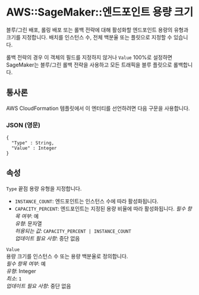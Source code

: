 # AWS::SageMaker::엔드포인트 용량 크기

블루/그린 배포, 롤링 배포 또는 롤백 전략에 대해 활성화할 엔드포인트 용량의 유형과 크기를 지정합니다. 배치를 인스턴스 수, 전체 백분율 또는 플릿으로 지정할 수 있습니다.

롤백 전략의 경우 이 객체의 필드를 지정하지 않거나 `Value` 100%로 설정하면 SageMaker는 블루/그린 롤백 전략을 사용하고 모든 트래픽을 블루 플릿으로 롤백합니다.

## 통사론

AWS CloudFormation 템플릿에서 이 엔터티를 선언하려면 다음 구문을 사용합니다.

### JSON (영문)

```
{
  "Type" : String,
  "Value" : Integer
}
```

## 속성

`Type` 끝점 용량 유형을 지정합니다.

- `INSTANCE_COUNT`: 엔드포인트는 인스턴스 수에 따라 활성화됩니다.
- `CAPACITY_PERCENT`: 엔드포인트는 지정된 용량 비율에 따라 활성화됩니다.
  _필수 항목 여부_: 예  
  _유형_: 문자열  
  _허용되는 값_: `CAPACITY_PERCENT | INSTANCE_COUNT`  
  _업데이트 필요 사항_: 중단 없음

`Value`  
용량 크기를 인스턴스 수 또는 용량 백분율로 정의합니다.  
_필수 항목 여부_: 예  
_유형_: Integer  
_최소_: `1`  
_업데이트 필요 사항_: 중단 없음
